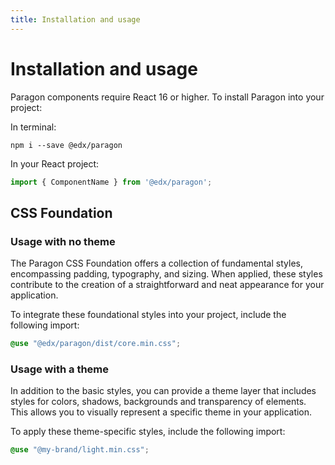 ```yaml
---
title: Installation and usage
---
```


# Installation and usage

Paragon components require React 16 or higher. To install Paragon into your project:

In terminal:

```
npm i --save @edx/paragon
```

In your React project:

```jsx
import { ComponentName } from '@edx/paragon';
```

## CSS Foundation

### Usage with no theme
The Paragon CSS Foundation offers a collection of fundamental styles, encompassing padding, typography, and sizing.
When applied, these styles contribute to the creation of a straightforward and neat appearance for your application.

To integrate these foundational styles into your project, include the following import:

```scss
@use "@edx/paragon/dist/core.min.css";
```

### Usage with a theme
In addition to the basic styles, you can provide a theme layer that includes styles for colors, shadows,
backgrounds and transparency of elements. This allows you to visually represent a specific theme in your application.

To apply these theme-specific styles, include the following import:

```scss
@use "@my-brand/light.min.css";
```
